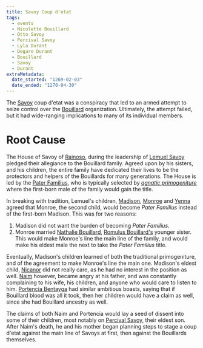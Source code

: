 ```yaml
---
title: Savoy Coup d'etat
tags:
  - events
  - Nicolette Bouillard
  - Otto Savoy
  - Percival Savoy
  - Lyla Durant
  - Degare Durant
  - Bouillard
  - Savoy
  - Durant
extraMetadata:
  date_started: "1269-02-03"
  date_ended: "1270-04-30"
---
```


The [Savoy](../families/savoy.mdx) coup d'etat was a conspiracy that led to an
armed attempt to seize control over the
[Bouillard](../organizations/bouillard.mdx) organization. Ultimately, the
attempt failed, but it had wide-ranging implications to many of its individual
members.

# Root Cause

The House of Savoy of [Rainoso](../locations/port-rainoso.mdx), during the
leadership of [Lemuel Savoy](../characters/lemuel-savoy.mdx) pledged their
allegiance to the Bouillard family. Agreed upon by his sisters, and his
children, the entire family have dedicated their lives to be the protectors and
helpers of the Bouillards for many generations. The House is led by the
[Pater Familius](../families/savoy/index.mdx#pater-familius), who is typically
selected by
*[agnatic primogeniture](https://en.wikipedia.org/wiki/Primogeniture#Agnatic_primogeniture)*
where the first-born male of the family would gain the title.

In breaking with tradition, Lemuel's children,
[Madison](../characters/madison-savoy.mdx),
[Monroe](../characters/monroe-savoy.mdx) and
[Yenna](../characters/yenna-savoy.mdx) agreed that Monroe, the second child,
would become *Pater Familius* instead of the first-born Madison. This was for
two reasons:

1. Madison did not want the burden of becoming *Pater Familius*.
2. Monroe married [Nathalie Bouillard](../characters/nathalie-bouillard.mdx),
   [Romulus Bouillard's](../characters/romulus-bouillard.mdx) younger sister.
   This would make Monroe's line the main line of the family, and would make his
   eldest male the next to take the *Pater Familius* title.

Eventually, Madison's children learned of both the traditional primogeniture,
and of the agreement to make Monroe's line the main one. Madison's eldest child,
[Nicanor](../characters/nicanor-savoy.mdx) did not really care, as he had no
interest in the position as well. [Naim](../characters/naim-savoy.mdx) however,
became angry at his father, and was constantly complaining to his wife, his
children, and anyone who would care to listen to him.
[Portencia Bentayga](../characters/portencia-bentayga.mdx) had similar ambitious
boasts, saying that if Bouillard blood was all it took, then her children would
have a claim as well, since she had Bouillard ancestry as well.

The claims of both Naim and Portencia would lay a seed of dissent into some of
their children, most notably on
[Percival Savoy](../characters/percival-savoy.mdx), their eldest son. After
Naim's death, he and his mother began planning steps to stage a coup d'etat
against the main line of Savoys at first, then against the Bouillards
themselves.
